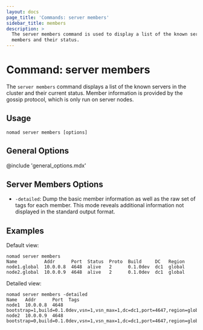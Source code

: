 ```yaml
---
layout: docs
page_title: 'Commands: server members'
sidebar_title: members
description: >
  The server members command is used to display a list of the known server
  members and their status.
---
```


# Command: server members

The `server members` command displays a list of the known servers in the cluster
and their current status. Member information is provided by the gossip protocol,
which is only run on server nodes.

## Usage

```plaintext
nomad server members [options]
```

## General Options

@include 'general_options.mdx'

## Server Members Options

- `-detailed`: Dump the basic member information as well as the raw set of tags
  for each member. This mode reveals additional information not displayed in the
  standard output format.

## Examples

Default view:

```shell-session
nomad server members
Name          Addr      Port  Status  Proto  Build     DC   Region
node1.global  10.0.0.8  4648  alive   2      0.1.0dev  dc1  global
node2.global  10.0.0.9  4648  alive   2      0.1.0dev  dc1  global
```

Detailed view:

```shell-session
nomad server members -detailed
Name   Addr      Port  Tags
node1  10.0.0.8  4648  bootstrap=1,build=0.1.0dev,vsn=1,vsn_max=1,dc=dc1,port=4647,region=global,role=nomad,vsn_min=1
node2  10.0.0.9  4648  bootstrap=0,build=0.1.0dev,vsn=1,vsn_max=1,dc=dc1,port=4647,region=global,role=nomad,vsn_min=1
```
